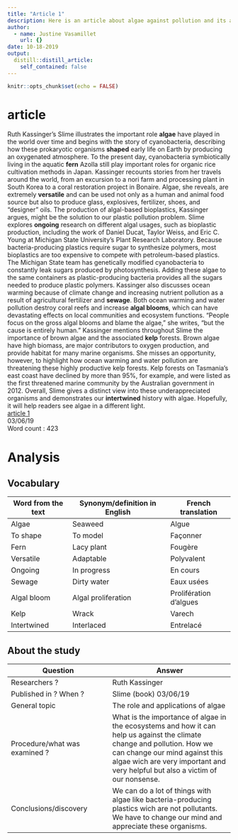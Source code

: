 ```yaml
---
title: "Article 1"
description: Here is an article about algae against pollution and its analysis
author:
  - name: Justine Vasamillet
    url: {}
date: 10-18-2019
output:
  distill::distill_article:
    self_contained: false
---
```


```r
knitr::opts_chunk$set(echo = FALSE)
```
# article
Ruth Kassinger’s Slime illustrates the important role **algae** have played in the world
over time and begins with the story of cyanobacteria, describing how these
prokaryotic organisms **shaped** early life on Earth by producing an oxygenated
atmosphere. To the present day, cyanobacteria symbiotically living in the aquatic
**fern** Azolla still play important roles for organic rice cultivation methods in Japan.
Kassinger recounts stories from her travels around the world, from an excursion to a
nori farm and processing plant in South Korea to a coral restoration project in
Bonaire. Algae, she reveals, are extremely **versatile** and can be used not only as a
human and animal food source but also to produce glass, explosives, fertilizer,
shoes, and “designer” oils.
The production of algal-based bioplastics, Kassinger argues, might be the solution to
our plastic pollution problem. Slime explores **ongoing** research on different algal
usages, such as bioplastic production, including the work of Daniel Ducat, Taylor
Weiss, and Eric C. Young at Michigan State University’s Plant Research Laboratory.
Because bacteria-producing plastics require sugar to synthesize polymers, most
bioplastics are too expensive to compete with petroleum-based plastics. The
Michigan State team has genetically modified cyanobacteria to constantly leak
sugars produced by photosynthesis. Adding these algae to the same containers as
plastic-producing bacteria provides all the sugars needed to produce plastic
polymers.
Kassinger also discusses ocean warming because of climate change and increasing
nutrient pollution as a result of agricultural fertilizer and **sewage**. Both ocean warming
and water pollution destroy coral reefs and increase **algal blooms**, which can have
devastating effects on local communities and ecosystem functions. “People focus on
the gross algal blooms and blame the algae,” she writes, “but the cause is entirely
human.”
Kassinger mentions throughout Slime the importance of brown algae and the
associated **kelp** forests. Brown algae have high biomass, are major contributors to
oxygen production, and provide habitat for many marine organisms. She misses an
opportunity, however, to highlight how ocean warming and water pollution are
threatening these highly productive kelp forests. Kelp forests on Tasmania’s east
coast have declined by more than 95%, for example, and were listed as the first
threatened marine community by the Australian government in 2012.
Overall, Slime gives a distinct view into these underappreciated organisms and
demonstrates our **intertwined** history with algae. Hopefully, it will help readers see
algae in a different light.  
[article 1](https://blogs.sciencemag.org/books/2019/06/03/slime/)  
03/06/19  
Word count : 423

# Analysis
## Vocabulary 
Word from the text |Synonym/definition in English |French translation
-------------------|------------------------------|--------------------
Algae              |Seaweed                       |Algue
To shape           |To model                      |Façonner
Fern               |Lacy plant                    |Fougère
Versatile          |Adaptable                     |Polyvalent
Ongoing            |In progress                   |En cours
Sewage             |Dirty water                   |Eaux usées
Algal bloom        |Algal proliferation           |Prolifération d’algues
Kelp               |Wrack                         |Varech
Intertwined        |Interlaced                    |Entrelacé 

## About the study
Question                      |Answer
------------------------------|------------------------------------
Researchers ?                 |Ruth Kassinger
Published in ? When ?         |Slime (book) 03/06/19
General topic                 |The role and applications of algae
Procedure/what was examined ? |What is the importance of algae in the ecosystems and how it can help us against the climate change and pollution. How we can change our mind against this algae wich are very important and very helpful but also a victim of our nonsense.
Conclusions/discovery         |We can do a lot of things with algae like bacteria-producing plastics wich are not pollutants. We have to change our mind and appreciate these organisms.


